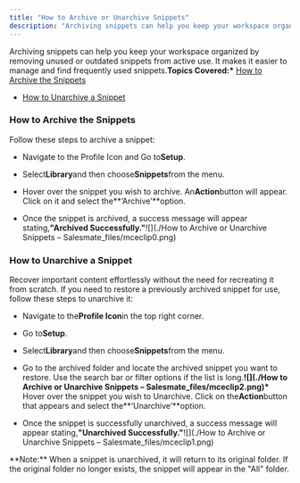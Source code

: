 ```yaml
---
title: "How to Archive or Unarchive Snippets"
description: "Archiving snippets can help you keep your workspace organized by removing unused or outdated snippets from active use. It makes it easier to manage an..."
---
```


Archiving snippets can help you keep your workspace organized by removing unused or outdated snippets from active use. It makes it easier to manage and find frequently used snippets.**Topics Covered:\*** [How to Archive the Snippets](https://support.salesmate.io/hc/en-us/articles/40451894683417-How-to-Archive-or-Unarchive-Snippets#01JDS15QYE324FKJMAHBED43SZ)

- [How to Unarchive a Snippet](https://support.salesmate.io/hc/en-us/articles/40451894683417-How-to-Archive-or-Unarchive-Snippets#01JDS16T5125EY1EWE5FZVWDGY)

### How to Archive the Snippets

Follow these steps to archive a snippet:

- Navigate to the Profile Icon and Go to**Setup**.

- Select**Library**and then choose**Snippets**from the menu.

- Hover over the snippet you wish to archive. An**Action**button will appear. Click on it and select the**‘Archive’**option.

- Once the snippet is archived, a success message will appear stating,**"Archived Successfully."**![](./How to Archive or Unarchive Snippets – Salesmate_files/mceclip0.png)

### How to Unarchive a Snippet

Recover important content effortlessly without the need for recreating it from scratch. If you need to restore a previously archived snippet for use, follow these steps to unarchive it:

- Navigate to the**Profile Icon**in the top right corner.

- Go to**Setup**.

- Select**Library**and then choose**Snippets**from the menu.

- Go to the archived folder and locate the archived snippet you want to restore. Use the search bar or filter options if the list is long.**![](./How to Archive or Unarchive Snippets – Salesmate_files/mceclip2.png)\*** Hover over the snippet you wish to Unarchive. Click on the**Action**button that appears and select the**‘Unarchive’**option.

- Once the snippet is successfully unarchived, a success message will appear stating,**"Unarchived Successfully."**![](./How to Archive or Unarchive Snippets – Salesmate_files/mceclip1.png)

<Note>
  **Note:** When a snippet is unarchived, it will return to its original folder.
  If the original folder no longer exists, the snippet will appear in the "All"
  folder.
</Note>
